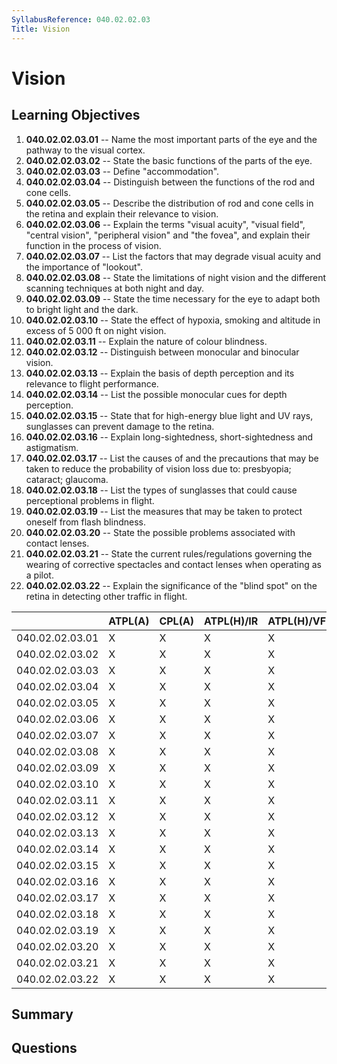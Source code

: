 ```yaml
---
SyllabusReference: 040.02.02.03
Title: Vision
---
```


# Vision

## Learning Objectives

1. **040.02.02.03.01** -- Name the most important parts of the eye and the
   pathway to the visual cortex.
2. **040.02.02.03.02** -- State the basic functions of the parts of the eye.
3. **040.02.02.03.03** -- Define "accommodation".
4. **040.02.02.03.04** -- Distinguish between the functions of the rod and cone
   cells.
5. **040.02.02.03.05** -- Describe the distribution of rod and cone cells in the
   retina and explain their relevance to vision.
6. **040.02.02.03.06** -- Explain the terms "visual acuity", "visual field",
   "central vision", "peripheral vision" and "the fovea", and explain their
   function in the process of vision.
7. **040.02.02.03.07** -- List the factors that may degrade visual acuity and
   the importance of "lookout".
8. **040.02.02.03.08** -- State the limitations of night vision and the
   different scanning techniques at both night and day.
9. **040.02.02.03.09** -- State the time necessary for the eye to adapt both to
   bright light and the dark.
10. **040.02.02.03.10** -- State the effect of hypoxia, smoking and altitude in
    excess of 5 000 ft on night vision.
11. **040.02.02.03.11** -- Explain the nature of colour blindness.
12. **040.02.02.03.12** -- Distinguish between monocular and binocular vision.
13. **040.02.02.03.13** -- Explain the basis of depth perception and its
    relevance to flight performance.
14. **040.02.02.03.14** -- List the possible monocular cues for depth
    perception.
15. **040.02.02.03.15** -- State that for high-energy blue light and UV rays,
    sunglasses can prevent damage to the retina.
16. **040.02.02.03.16** -- Explain long-sightedness, short-sightedness and
    astigmatism.
17. **040.02.02.03.17** -- List the causes of and the precautions that may be
    taken to reduce the probability of vision loss due to: presbyopia; cataract;
    glaucoma.
18. **040.02.02.03.18** -- List the types of sunglasses that could cause
    perceptional problems in flight.
19. **040.02.02.03.19** -- List the measures that may be taken to protect
    oneself from flash blindness.
20. **040.02.02.03.20** -- State the possible problems associated with contact
    lenses.
21. **040.02.02.03.21** -- State the current rules/regulations governing the
    wearing of corrective spectacles and contact lenses when operating as a
    pilot.
22. **040.02.02.03.22** -- Explain the significance of the "blind spot" on the
    retina in detecting other traffic in flight.

|                 | ATPL(A) | CPL(A) | ATPL(H)/IR | ATPL(H)/VFR | CPL(H) | IR  | CBIR(A) |
| --------------- | ------- | ------ | ---------- | ----------- | ------ | --- | ------- |
| 040.02.02.03.01 | X       | X      | X          | X           | X      |     |         |
| 040.02.02.03.02 | X       | X      | X          | X           | X      | X   |         |
| 040.02.02.03.03 | X       | X      | X          | X           | X      | X   |         |
| 040.02.02.03.04 | X       | X      | X          | X           | X      | X   |         |
| 040.02.02.03.05 | X       | X      | X          | X           | X      | X   |         |
| 040.02.02.03.06 | X       | X      | X          | X           | X      | X   |         |
| 040.02.02.03.07 | X       | X      | X          | X           | X      | X   |         |
| 040.02.02.03.08 | X       | X      | X          | X           | X      | X   |         |
| 040.02.02.03.09 | X       | X      | X          | X           | X      | X   |         |
| 040.02.02.03.10 | X       | X      | X          | X           | X      | X   |         |
| 040.02.02.03.11 | X       | X      | X          | X           | X      | X   |         |
| 040.02.02.03.12 | X       | X      | X          | X           | X      | X   |         |
| 040.02.02.03.13 | X       | X      | X          | X           | X      | X   |         |
| 040.02.02.03.14 | X       | X      | X          | X           | X      | X   |         |
| 040.02.02.03.15 | X       | X      | X          | X           | X      | X   |         |
| 040.02.02.03.16 | X       | X      | X          | X           | X      | X   |         |
| 040.02.02.03.17 | X       | X      | X          | X           | X      | X   |         |
| 040.02.02.03.18 | X       | X      | X          | X           | X      | X   |         |
| 040.02.02.03.19 | X       | X      | X          | X           | X      | X   |         |
| 040.02.02.03.20 | X       | X      | X          | X           | X      | X   |         |
| 040.02.02.03.21 | X       | X      | X          | X           | X      | X   |         |
| 040.02.02.03.22 | X       | X      | X          | X           | X      | X   |         |

## Summary

## Questions
